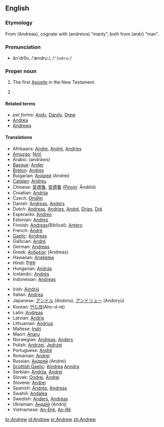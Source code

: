 ==English==

===Etymology===
From {{AGr.}} '''{{polytonic|[[Ἀνδρέας]]}}''' (Andreas), cognate with '''{{polytonic|[[ανδρεῖος]]}}''' (andreios) “manly”, both from '''{{polytonic|[[ἀνήρ]]}}''' (anēr) “man”.

===Pronunciation===
*ăn'dro͞o, /ˈændruː/, /<tt>"{ndru:</tt>/

===Proper noun===
{{en-proper noun}}

# The first [[Apostle]] in the New Testament.
# {{given name|male}}.

====Related terms====
*''pet forms:'' [[Andy]], [[Dandy]], [[Drew]]
*[[Andrea]] {{italbrac|feminine}}
*[[Andrews]] {{italbrac|surname}}

====Translations====
{{top}}
*Afrikaans: [[Andre]], [[André]], [[Andries]]
*[[Amuzgo]]: [[Nntî]]
*Arabic: {{ARchar|[[اندراوس]]}} (andrāws)
*[[Basque]]: [[Ander]]<!--add to Basque entry: pet form Andere-->
*[[Breton]]: [[Andrev]]<!--add to Breton entry: pet from Drev-->
*Bulgarian: [[Андрей]] (Andrei)
*[[Catalan]]: [[Andreu]]
*Chinese: [[安德魯]], [[安德鲁]] ([[Pinyin]]: Āndélǔ)
*Croatian: [[Andrija]]
*Czech: [[Ondřej]] {{m}}
*Danish: [[Andreas#Danish|Andreas]], [[Anders#Danish|Anders]]
*Dutch: [[Andreas]], [[Andries]], [[André]], [[Dries]], [[Dré]]  
*Esperanto: [[Andreo]]
*Estonian: [[Andres]]
*Finnish: [[Andreas]](Biblical); [[Antero]]
*French: [[André#French|André]]
*[[Gaelic]]: [[Aindreas]]
*Gallician: [[André ]]<!-- add to Gallician entry: pet forms Andel, Arandl, Arander-->
*German: [[Andreas#German|Andreas]]
*Greek: [[Ανδρέας]] (Andreas)
*Hawaiian: [[Anekelea]]
*Hindi: [[ऍन्डरू]]
*Hungarian: [[András]]<!--add to hu entry: pet forms Andor, Andi-->
*Icelandic: [[Andrés#Icelandic|Andrés]]
*Indonesian: [[Andreas]]
{{mid}}
*Irish: [[Aindriú]]
*Italian: [[Andrea#Italian|Andrea]] 
*Japanese: [[アンドル]] (Andoru), [[アンドリュー]] (Andoryū)
*Korean: [[안드레]](Ahn-d-re)
*Latin: [[Andreas#Latin|Andreas]] {{m}}
*Latvian: [[Andris]]
*Lithuanian: [[Andrius]]
*Maltese: [[Indri]]
*Maori: [[Anaru]]
*Norwegian: [[Andreas#Norwegian|Andreas]], [[Anders#Norwegian|Anders]]
*Polish: [[Andrzej]], [[Jędrzej]] {{italbrac|old Polish}}
*Portuguese: [[André#Portuguese|André]]
*Romanian: [[Andrei]]
*Russian: [[Андрей]] (Andrei)
*[[Scottish Gaelic]]: [[Aindrea]] [[Anndra]]
*Serbian: [[Andrija]], [[Andrej]]
*Slovak: [[Ondrej]], [[Andrej#Slovak|Andrej]]
*Slovene: [[Andrej#Slovene|Andrej]]
*Spanish: [[Andrés#Spanish|Andrés]], [[Andreas#Spanish|Andreas]]
*Swahili: [[Andalea]]
*Swedish: [[Anders#Swedish|Anders]], [[Andreas#Swedish|Andreas]]
*Ukrainian: [[Андрiй]] (Andrij)
*Vietnamese: [[An-Đrê]], [[An-Rê]]
{{bottom}}



[[br:Andrew]]
[[id:Andrew]]
[[sr:Andrew]]
[[zh:Andrew]]
